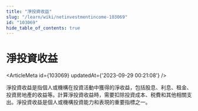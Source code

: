 ```yaml
---
title: "淨投資收益"
slug: "/learn/wiki/netinvestmentincome-103069"
id: "103069"
hide_table_of_contents: true
---
```



# 淨投資收益

<ArticleMeta id={103069} updatedAt={'2023-09-29 00:21:08'} />
<div className='border-solid border-b border-t-0 my-4 border-[var(--ifm-color-gray-300)]' />

淨投資收益是指個人或機構在投資活動中獲得的淨收益，包括股息、利息、租金、投資房地產的收益等。計算淨投資收益時，需要扣除投資成本、税費和其他相關支出。淨投資收益是個人或機構投資能力和表現的重要指標之一。
